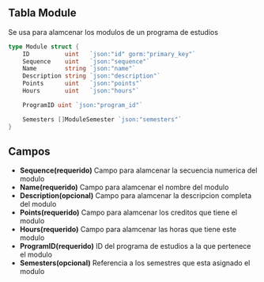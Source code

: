 ## Tabla Module
Se usa para alamcenar los modulos de un programa de estudios
```go
type Module struct {
	ID          uint   `json:"id" gorm:"primary_key"`
	Sequence    uint   `json:"sequence"`
	Name        string `json:"name"`
	Description string `json:"description"`
	Points      uint   `json:"points"`
	Hours       uint   `json:"hours"`

	ProgramID uint `json:"program_id"`

	Semesters []ModuleSemester `json:"semesters"`
}
```

## Campos
- **Sequence(requerido)** Campo para alamcenar la secuencia numerica del modulo
- **Name(requerido)** Campo para alamcenar el nombre del modulo
- **Description(opcional)** Campo para alamcenar la descripcion completa del modulo
- **Points(requerido)** Campo para alamcenar los creditos que tiene el modulo
- **Hours(requerido)** Campo para alamcenar las horas que tiene este modulo
- **ProgramID(requerido)** ID del programa de estudios a la que pertenece el modulo
- **Semesters(opcional)** Referencia a los semestres que esta asignado el modulo